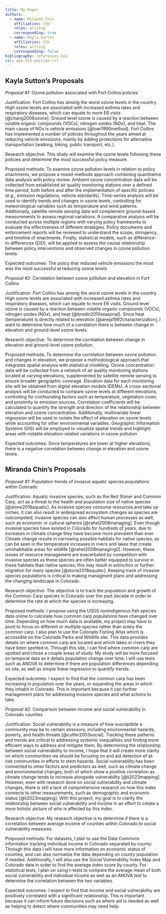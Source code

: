 ```yaml
---
title: My Paper
authors:
  - name: Miranda Chin
    affiliation: CSU
    roles: writing
    corresponding: true
  - name: Kayla Sutton
    affiliation: CSU
    roles: writing
    corresponding: false
bibliography: references.bib
csl: apa-5th-edition.csl
---
```


## Kayla Sutton's Proposals
*Proposal #1:* Ozone pollution associated with Fort Collins policies

Justification: Fort Collins has among the worst ozone levels in the country. High ozone levels are associated with increased asthma rates and respiratory diseases, which can equate to more ER visits [@chang2006ozone]. Ground level ozone is caused by a reaction between volatile organic compounds (VOCs), nitrogen oxides (NOx), and heat. The main cause of NOx is vehicle emissions [@lowi1990method]. Fort Collins has implemented a number of policies throughout the years aimed at reducing vehicle emissions, mainly by adding protections for alternative transportation (walking, biking, public transport, etc.). 

Research objective: This study will examine the ozone levels following these policies and determine the most successful policy measure.

Proposed methods: To examine ozone pollution levels in relation to policy enactments, we propose a mixed-methods approach combining quantitative data analysis with policy review. Ambient ozone concentration data will be collected from
established air quality monitoring stations over a defined time period, both before and after the implementation of specific policies (e.g., emission regulations, vehicle standards). Time-series analysis will be used to identify trends and changes in ozone levels, controlling for meteorological variables such as temperature and wind patterns. Additionally, satellite remote sensing data will complement ground-based measurements to assess regional variations. A comparative analysis will be conducted across multiple regions with varying policy frameworks to evaluate the effectiveness of different strategies. Policy documents and enforcement reports will be reviewed to understand the scope, stringency, and timeline of enactments. Finally, statistical models, such as difference-in-differences (DiD), will be applied to assess the causal relationship between policy interventions and observed changes in ozone pollution levels.

Expected outcomes: The policy that reduced vehicle emissions the most was the most successful at reducing ozone levels

*Proposal #2:* Correlation between ozone pollution and elevation in Fort Collins

Justification: Fort Collins has among the worst ozone levels in the country. High ozone levels are associated with increased asthma rates and respiratory diseases, which can equate to more ER visits. Ground level ozone is caused by a reaction between volatile organic compounds (VOCs), nitrogen oxides (NOx), and heat [@brodin2010seasonal]. Since heat (temperature) is directly related to elevation [@aneja1992characterization], I want to determine how much of a correlation there is between change in elevation and ground-level ozone levels.

Research objective: To determine the correlation between change in elevation and ground-level ozone pollution.

Proposed methods: To determine the correlation between ozone pollution and changes in elevation, we propose a methodological approach that integrates spatial analysis with statistical modeling. Ozone concentration data will be collected from a network of air quality monitoring stations located at varying elevations, supplemented by satellite remote sensing to ensure broader geographic coverage. Elevation data for each monitoring site will be obtained from digital elevation models (DEMs). A cross-sectional analysis will be conducted to compare ozone levels at different elevations, controlling for confounding factors such as temperature, vegetation cover, and proximity to emission sources.
Correlation coefficients will be calculated to quantify the strength and direction of the relationship between elevation and ozone concentration. Additionally, multivariate linear regression will be used to isolate the effect of elevation on
ozone levels while accounting for other environmental variables. Geographic Information Systems (GIS) will be employed to visualize spatial trends and highlight areas with notable elevation-related variations in ozone pollution

Expected outcomes: Since temperatures are lower at higher elevations, there is a negative correlation between change in elevation and ozone levels.

## Miranda Chin's Proposals
*Proposal #1:* Population trends of invasive aquatic species populations within Colorado

Justification: Aquatic invasive species, such as the Red Shiner and Common Carp, act as a threat to the health and population size of native species [@stone2018aquatic]. As invasive species consume resources and take up niches, it can also result in widespread ecosystem changes as species are outcompeted; invasive species can also affect human processes as well, such as economic or cultural spheres [@rahel2008managing]. Even though invasive species have existed in Colorado for hundreds of years, due to increases in climate change they have become more prevalent than ever. Climate change results in narrowing possible habitats for native species, as can be seen in the temperature increases in rivers and lakes that create uninhabitable areas for wildlife [@rahel2008managing0]. However, these issues of resource management are exacerbated by competition with invasive species as these species are often better equipped to survive in these habitats than native species; this may result in extinction or further migration for many species [@stone2018aquatic]. Keeping track of invasive species populations is critical to making managment plans and addressing the changing landscape in Colorado.

Research objective: The objective is to track the population and growth of the Common Carp species in Colorado over the past decade in order to determine the rate at which the species is increasing. 

Proposed methods: I propose using the USGS nonindigenous fish species data online to calculate how common carp populations have changed over time. Depending on how much data is available, my project may have to pivot to focus on different or multiple species rather than solely the common carp. I also plan to use the Colorado Fishing Atlas which is accessible on the Colorado Parks and Wildlife site. This data provides details on where common carp are located and which lakes or rivers they have been spotted in. Through this site, I can find where common carp are spotted and chose a couple areas of study. My study will be more focused on temporal data as it details population change over time. I will use tests such as ANOVA to determine if there are population differences depending on site, as well as simple linear regression to quantify trends. 

Expected outcomes: I expect to find that the common carp has been increasing in population over the years, or expanding the areas in which they inhabit in Colorado. This is important because it can further management plans for addressing invasive species and what actions to take.

*Proposal #2:* Comparison between income and social vulnerability in Colorado counties

Justification: Social vulnerability is a measure of how susceptible a community may be to certain stressors, including environmental hazards, poverty, and health threats [@cutter2003social]. Tracking these patterns and trends are critical to addressing systemic inequalities and finding more efficient ways to address and mitigate them. By determining the relationship between social vulnerability to income, I hope that it will create more clarity on which communities we should be focusing on and aid detection of at-risk communities in efforts to stem hazards. Social vulnerability has been connected to other factors and predictors as well, such as climate change and environmental changes; both of which show a positive correlation as climate change tends to increase alongside vulnerability [@li2023mapping]. However, even with research done on social vulnerability and climate changes, there is still a lack of comprehensive research on how this index connects to other measurements, such as demographic and economic status [@li2023mapping]. With this project, my goal is to clarify the relationship between social vulnerability and income in an effort to create a more holistic picture of who is affected by this index.

Research objective: My research objective is to determine if there is a correlation between average income of counties within Colorado to social vulnerability measures.

Proposed methods: For datasets, I plan to use the Data Commons information tracking individual income in Colorado separated by county. Through this data I will have more information on economic status of counties, and can also normalize the data depending on county population if needed. Additionally, I will also use the Social Vulnerability Index Map and Colorado data in order to find the average index score by county. For statistical tests, I plan on using t-tests to compare the average mean of both social vulnerability and individual income as well as an ANOVA test to determine the correlation between the two variables. 

Expected outcomes: I expect to find that income and social vulnerability are positively correlated with a significant relationship. This is important because it can inform future decisions such as where aid is needed as well as helping to detect where communities may need help.
